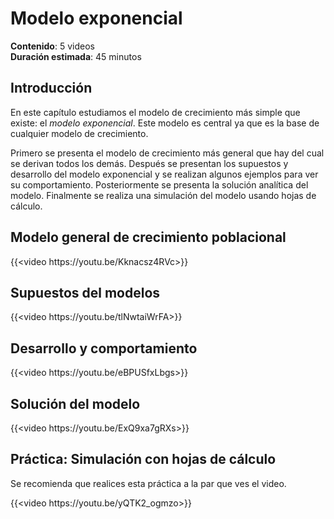 # Modelo exponencial

::: {.callout-note appearance="minimal"} 
**Contenido**: 5 videos  
**Duración estimada**: 45 minutos
:::

## Introducción

En este capítulo estudiamos el modelo de crecimiento más simple que existe: el _modelo exponencial_. Este modelo es central ya que es la base de cualquier modelo de crecimiento.

Primero se presenta el modelo de crecimiento más general que hay del cual se derivan todos los demás. Después se presentan los supuestos y desarrollo del modelo exponencial y se realizan algunos ejemplos para ver su comportamiento. Posteriormente se presenta la solución analítica del modelo. Finalmente se realiza una simulación del modelo usando hojas de cálculo.

## Modelo general de crecimiento poblacional

{{<video https://youtu.be/Kknacsz4RVc>}}

## Supuestos del modelos

{{<video https://youtu.be/tlNwtaiWrFA>}}

## Desarrollo y comportamiento

{{<video https://youtu.be/eBPUSfxLbgs>}}

## Solución del modelo

{{<video https://youtu.be/ExQ9xa7gRXs>}}

## Práctica: Simulación con hojas de cálculo

::: {.callout-tip}
Se recomienda que realices esta práctica a la par que ves el video. 
:::

{{<video https://youtu.be/yQTK2_ogmzo>}}